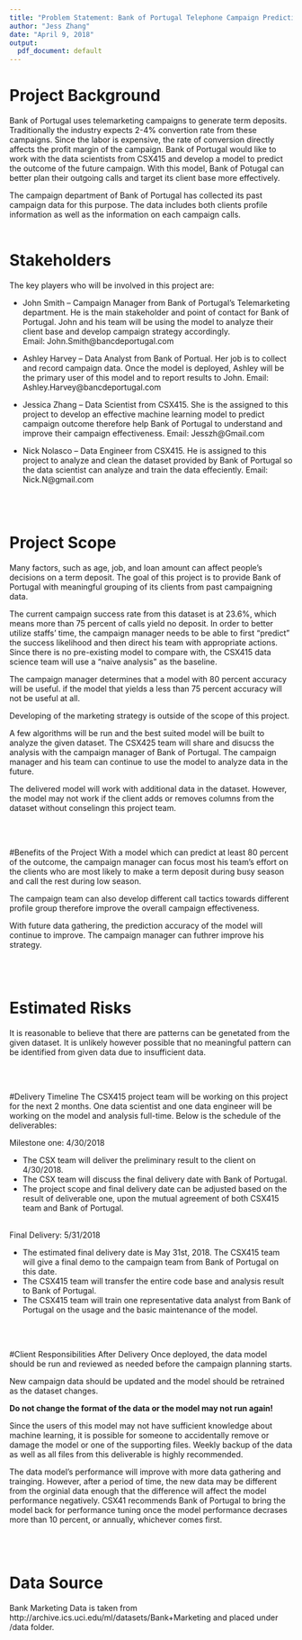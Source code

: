 ```yaml
---
title: "Problem Statement: Bank of Portugal Telephone Campaign Predicting Model"
author: "Jess Zhang"
date: "April 9, 2018"
output:
  pdf_document: default
---
```


# Project Background 
Bank of Portugal uses telemarketing campaigns to generate term deposits.  Traditionally the industry expects 2-4% convertion rate from these campaigns.  Since the labor is expensive, the rate of conversion directly affects the profit margin of the campaign.  Bank of Portugal would like to work with the data scientists from CSX415 and develop a model to predict the outcome of the future campaign.  With this model, Bank of Potugal can better plan their outgoing calls and target its client base more effectively. 

The campaign department of Bank of Portugal has collected its past campaign data for this purpose. The data includes both clients profile information as well as the information on each campaign calls.
<br><br>

# Stakeholders
The key players who will be involved in this project are:

* John Smith -- Campaign Manager from Bank of Portugal's Telemarketing department. He is the main stakeholder and point of contact for Bank of Portugal. John and his team will be using the model to analyze their client base and develop campaign strategy accordingly.  
Email: John.Smith@bancdeportugal.com

* Ashley Harvey -- Data Analyst from Bank of Portual. Her job is to collect and record campaign data. Once the model is deployed, Ashley will be the primary user of this model and to report results to John.
Email: Ashley.Harvey@bancdeportugal.com

* Jessica Zhang -- Data Scientist from CSX415. She is the assigned to this project to develop an effective machine learning model to predict campaign outcome therefore help Bank of Portugal to understand and improve their campaign effectiveness.
Email: Jesszh@Gmail.com

* Nick Nolasco -- Data Engineer from CSX415. He is assigned to this project to analyze and clean the dataset provided by Bank of Portugal so the data scientist can analyze and train the data effeciently.
Email: Nick.N@gmail.com

<br><br>

# Project Scope
Many factors, such as age, job, and loan amount can affect people's decisions on a term deposit.  The goal of this project is to provide Bank of Portugal with meaningful grouping of its clients from past campaigning data.    

The current campaign success rate from this dataset is at 23.6%, which means more than 75 percent of calls yield no deposit. In order to better utilize staffs' time, the campaign manager needs to be able to first "predict" the success likelihood and then direct his team with appropriate actions. Since there is no pre-existing model to compare with, the CSX415 data science team will use a "naive analysis" as the baseline.

The campaign manager determines that a model with 80 percent accuracy will be useful. if the model that yields a less than 75 percent accuracy will not be useful at all.  

Developing of the marketing strategy is outside of the scope of this project.

A few algorithms will be run and the best suited model will be built to analyze the given dataset.  The CSX425 team will share and disucss the analysis with the campaign manager of Bank of Portugal.  The campaign manager and his team can continue to use the model to analyze data in the future.

The delivered model will work with additional data in the dataset.  However, the model may not work if the client adds or removes columns from the dataset without conselingn this project team.

<br><br>

#Benefits of the Project
With a model which can predict at least 80 percent of the outcome, the campaign manager can focus most his team's effort on the clients who are most likely to make a term deposit during busy season and call the rest during low season.  

The campaign team can also develop different call tactics towards different profile group therefore improve the overall campaign effectiveness.

With future data gathering, the prediction accuracy of the model will continue to improve.  The campaign manager can futhrer improve his strategy.

<br><br>

# Estimated Risks
It is reasonable to believe that there are patterns can be genetated from the given dataset.  It is unlikely however possible that no meaningful pattern can be identified from given data due to insufficient data. 

<br><br>

#Delivery Timeline
The CSX415 project team will be working on this project for the next 2 months.  One data scientist and one data engineer will be working on the model and analysis full-time.  Below is the schedule of the deliverables:

Milestone one: 4/30/2018<br>

* The CSX team will deliver the preliminary result to the client on 4/30/2018.  <br>
* The CSX team will discuss the final delivery date with Bank of Portugal.<br>
* The project scope and final delivery date can be adjusted based on the result of deliverable one, upon the mutual agreement of both CSX415 team and Bank of Portugal.<br><br>

Final Delivery: 5/31/2018<br>

* The estimated final delivery date is May 31st, 2018.  The CSX415 team will give a final demo to the campaign team from Bank of Portugal on this date.<br>
* The CSX415 team will transfer the entire code base and analysis result to Bank of Portugal.<br>
* The CSX415 team will train one representative data analyst from Bank of Portugal on the usage and the basic maintenance of the model.<br>

<br><br>

#Client Responsibilities After Delivery
Once deployed, the data model should be run and reviewed as needed before the campaign planning starts.

New campaign data should be updated and the model should be retrained as the dataset changes.

**Do not change the format of the data or the model may not run again!**

Since the users of this model may not have sufficient knowledge about machine learning, it is possible for someone to accidentally remove or damage the model or one of the supporting files. Weekly backup of the data as well as all files from this deliverable is highly recommended.

The data model's performance will improve with more data gathering and trainging.  However, after a period of time, the new data may be different from the orginial data enough that the difference will affect the model performance negatively.  CSX41 recommends Bank of Portugal to bring the model back for performance tuning once the model performance decrases more than 10 percent, or annually, whichever comes first. 

<br><br>
 
# Data Source
Bank Marketing Data is taken from http://archive.ics.uci.edu/ml/datasets/Bank+Marketing and placed under /data folder.


